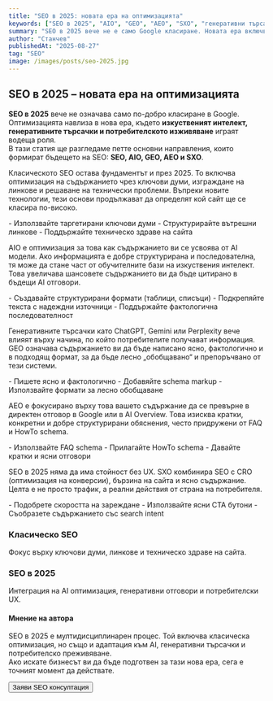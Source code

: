 ```yaml
---
title: "SEO в 2025: новата ера на оптимизацията"
keywords: ["SEO в 2025", "AIO", "GEO", "AEO", "SXO", "генеративни търсачки", "AI оптимизация", "UX", "ChatGPT", "Google AI Overviews"]
summary: "SEO в 2025 вече не е само Google класиране. Новата ера включва AI оптимизация, генеративни търсачки и потребителско изживяване. Ето кои са 5-те ключови направления."
author: "Станчев"
publishedAt: "2025-08-27"
tag: "SEO"
image: /images/posts/seo-2025.jpg
---
```


## SEO в 2025 – новата ера на оптимизацията

**SEO в 2025** вече не означава само по-добро класиране в Google. Оптимизацията навлиза в нова ера, където **изкуственият интелект, генеративните търсачки и потребителското изживяване** играят водеща роля.  
В тази статия ще разгледаме петте основни направления, които формират бъдещето на SEO: **SEO, AIO, GEO, AEO и SXO**.  

<AccordionGroup>
  <Accordion title="SEO – Традиционна оптимизация за търсачки">
    <p>Класическото SEO остава фундаментът и през 2025. То включва оптимизация на съдържанието чрез ключови думи, изграждане на линкове и решаване на технически проблеми. Въпреки новите технологии, тези основи продължават да определят кой сайт ще се класира по-високо.</p>
    <Feedback
      Въпрос: „Ще ми помогне ли това да се класирам по-високо в Google?“
    />
    <CodeBlock language="md">
    - Използвайте таргетирани ключови думи  
    - Структурирайте вътрешни линкове  
    - Поддържайте техническо здраве на сайта  
    </CodeBlock>
  </Accordion>

  <Accordion title="AIO – Оптимизация за изкуствен интелект">
    <p>AIO е оптимизация за това как съдържанието ви се усвоява от AI модели. Ако информацията е добре структурирана и последователна, тя може да стане част от обучителните бази на изкуствения интелект. Това увеличава шансовете съдържанието ви да бъде цитирано в бъдещи AI отговори.</p>
    <Feedback
      Въпрос: „Ще помогне ли това на модела да научи повече за мен?“
    />
    <CodeBlock language="md">
    - Създавайте структурирани формати (таблици, списъци)  
    - Подкрепяйте текста с надеждни източници  
    - Поддържайте фактологична последователност  
    </CodeBlock>
  </Accordion>

  <Accordion title="GEO – Оптимизация за генеративни търсачки">
    <p>Генеративните търсачки като ChatGPT, Gemini или Perplexity вече влияят върху начина, по който потребителите получават информация. GEO означава съдържанието ви да бъде написано ясно, фактологично и в подходящ формат, за да бъде лесно „обобщавано“ и препоръчвано от тези системи.</p>
     <Feedback
     Въпрос: „Ще помогне ли това моделът да ме препоръчва?“
    />
    <CodeBlock language="md">
    - Пишете ясно и фактологично  
    - Добавяйте schema markup  
    - Използвайте формати за лесно обобщаване  
    </CodeBlock>
  </Accordion>

  <Accordion title="AEO – Оптимизация за отговори">
    <p>AEO е фокусирано върху това вашето съдържание да се превърне в директен отговор в Google или в AI Overview. Това изисква кратки, конкретни и добре структурирани обяснения, често придружени от FAQ и HowTo schema.</p>
     <Feedback
     Въпрос: „Ще бъде ли това отговорът, който Google ще покаже?“
    />
    <CodeBlock language="md">
    - Използвайте FAQ schema  
    - Прилагайте HowTo schema  
    - Давайте кратки и ясни отговори  
    </CodeBlock>
  </Accordion>

  <Accordion title="SXO – Оптимизация на потребителското изживяване">
    <p>SEO в 2025 няма да има стойност без UX. SXO комбинира SEO с CRO (оптимизация на конверсии), бързина на сайта и ясно съдържание. Целта е не просто трафик, а реални действия от страна на потребителя.</p>
    <Feedback
     Въпрос: „Ще превърне ли това трафика в действие?“
    />
    <CodeBlock language="md">
    - Подобрете скоростта на зареждане  
    - Използвайте ясни CTA бутони  
    - Съобразете съдържанието със search intent  
    </CodeBlock>
  </Accordion>
</AccordionGroup>

<Row>
  <Column>
    <h3>Класическо SEO</h3>
    <p>Фокус върху ключови думи, линкове и техническо здраве на сайта.</p>
  </Column>
  <Column>
    <h3>SEO в 2025</h3>
    <p>Интеграция на AI оптимизация, генеративни отговори и потребителски UX.</p>
  </Column>
</Row>

#### Мнение на автора
SEO в 2025 е мултидисциплинарен процес. Той включва класическа оптимизация, но също и адаптация към AI, генеративни търсачки и потребителско преживяване.  
Ако искате бизнесът ви да бъде подготвен за тази нова ера, сега е точният момент да действате.  

<Button href="/kontakti" variant="primary">Заяви SEO консултация</Button>
